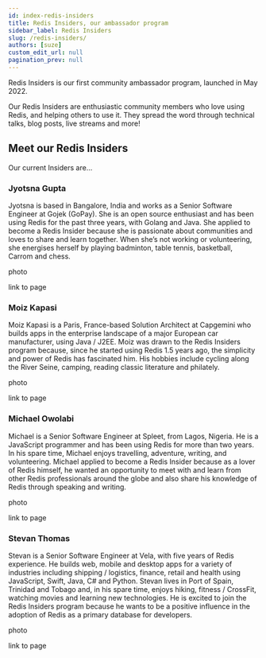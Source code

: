 ```yaml
---
id: index-redis-insiders
title: Redis Insiders, our ambassador program
sidebar_label: Redis Insiders
slug: /redis-insiders/
authors: [suze]
custom_edit_url: null
pagination_prev: null
---
```


Redis Insiders is our first community ambassador program, launched in May 2022.

Our Redis Insiders are enthusiastic community members who love using Redis, and helping others to use it.  They spread the word through technical talks, blog posts, live streams and more!

## Meet our Redis Insiders

Our current Insiders are...

### Jyotsna Gupta

Jyotsna is based in Bangalore, India and works as a Senior Software Engineer at Gojek (GoPay).  She is an open source enthusiast and has been using Redis for the past three years, with Golang and Java.  She applied to become a Redis Insider because she is passionate about communities and loves to share and learn together.  When she’s not working or volunteering, she energises herself by playing badminton, table tennis, basketball, Carrom and chess.

photo

link to page

### Moiz Kapasi

Moiz Kapasi is a Paris, France-based Solution Architect at Capgemini who builds apps in the enterprise landscape of a major European car manufacturer, using Java / J2EE.  Moiz was drawn to the Redis Insiders program because, since he started using Redis 1.5 years ago, the simplicity and power of Redis has fascinated him.  His hobbies include cycling along the River Seine, camping, reading classic literature and philately.

photo

link to page

### Michael Owolabi

Michael is a Senior Software Engineer at Spleet, from Lagos, Nigeria.  He is a JavaScript programmer and has been using Redis for more than two years.  In his spare time, Michael enjoys travelling, adventure, writing, and volunteering.  Michael applied to become a Redis Insider because as a lover of Redis himself, he wanted an opportunity to meet with and learn from other Redis professionals around the globe and also share his knowledge of Redis through speaking and writing.

photo

link to page

### Stevan Thomas

Stevan is a Senior Software Engineer at Vela, with five years of Redis experience.  He builds web, mobile and desktop apps for a variety of industries including shipping / logistics, finance, retail and health using JavaScript, Swift, Java, C# and Python.  Stevan lives in Port of Spain, Trinidad and Tobago and, in his spare time, enjoys hiking, fitness / CrossFit, watching movies and learning new technologies.  He is excited to join the Redis Insiders program because he wants to be a positive influence in the adoption of Redis as a primary database for developers.

photo

link to page
